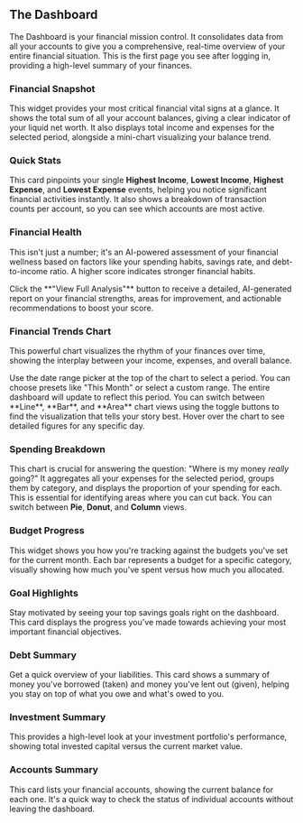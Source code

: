 <a id='dashboard'></a>
## <Icon name='layoutGrid' /> The Dashboard

The Dashboard is your financial mission control. It consolidates data from all your accounts to give you a comprehensive, real-time overview of your entire financial situation. This is the first page you see after logging in, providing a high-level summary of your finances.

<a id='dashboard-financial-snapshot'></a>
### <Icon name="scale" /> Financial Snapshot

This widget provides your most critical financial vital signs at a glance. It shows the total sum of all your account balances, giving a clear indicator of your liquid net worth. It also displays total income and expenses for the selected period, alongside a mini-chart visualizing your balance trend.

<a id='dashboard-quick-stats'></a>
### <Icon name="zap" /> Quick Stats

This card pinpoints your single **Highest Income**, **Lowest Income**, **Highest Expense**, and **Lowest Expense** events, helping you notice significant financial activities instantly. It also shows a breakdown of transaction counts per account, so you can see which accounts are most active.

<a id='dashboard-financial-health'></a>
### <Icon name="heartPulse" /> Financial Health

This isn't just a number; it's an AI-powered assessment of your financial wellness based on factors like your spending habits, savings rate, and debt-to-income ratio. A higher score indicates stronger financial habits. 

<Alert variant='success' title='Get Personalized AI Feedback'>
Click the **"View Full Analysis"** button to receive a detailed, AI-generated report on your financial strengths, areas for improvement, and actionable recommendations to boost your score.
</Alert>

<a id='dashboard-financial-trends'></a>
### <Icon name="lineChart" /> Financial Trends Chart

This powerful chart visualizes the rhythm of your finances over time, showing the interplay between your income, expenses, and overall balance.

<Step number={1} title='Select a Date Range'>
  Use the date range picker at the top of the chart to select a period. You can choose presets like "This Month" or select a custom range. The entire dashboard will update to reflect this period.
</Step>

<Step number={2} title='Change Your View'>
  You can switch between **Line**, **Bar**, and **Area** chart views using the toggle buttons to find the visualization that tells your story best. Hover over the chart to see detailed figures for any specific day.
</Step>

<a id='dashboard-spending-breakdown'></a>
### <Icon name="pieChart" /> Spending Breakdown

This chart is crucial for answering the question: "Where is my money _really_ going?" It aggregates all your expenses for the selected period, groups them by category, and displays the proportion of your spending for each. This is essential for identifying areas where you can cut back. You can switch between **Pie**, **Donut**, and **Column** views.

<a id='dashboard-budget-progress'></a>
### <Icon name="target" /> Budget Progress

This widget shows you how you're tracking against the budgets you've set for the current month. Each bar represents a budget for a specific category, visually showing how much you've spent versus how much you allocated.

<a id='dashboard-goal-highlights'></a>
### <Icon name="piggyBank" /> Goal Highlights

Stay motivated by seeing your top savings goals right on the dashboard. This card displays the progress you've made towards achieving your most important financial objectives.

<a id='dashboard-debt-summary'></a>
### <Icon name="coins" /> Debt Summary

Get a quick overview of your liabilities. This card shows a summary of money you've borrowed (taken) and money you've lent out (given), helping you stay on top of what you owe and what's owed to you.

<a id='dashboard-investment-summary'></a>
### <Icon name="trendingUp" /> Investment Summary

This provides a high-level look at your investment portfolio's performance, showing total invested capital versus the current market value.

<a id='dashboard-accounts-summary'></a>
### <Icon name="landmark" /> Accounts Summary

This card lists your financial accounts, showing the current balance for each one. It's a quick way to check the status of individual accounts without leaving the dashboard.